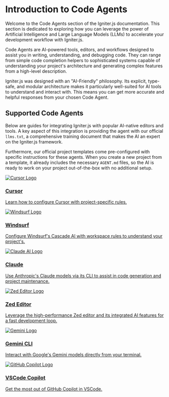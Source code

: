 # Introduction to Code Agents

Welcome to the Code Agents section of the Igniter.js documentation. This section is dedicated to exploring how you can leverage the power of Artificial Intelligence and Large Language Models (LLMs) to accelerate your development workflow with Igniter.js.

Code Agents are AI-powered tools, editors, and workflows designed to assist you in writing, understanding, and debugging code. They can range from simple code completion helpers to sophisticated systems capable of understanding your project's architecture and generating complex features from a high-level description.

Igniter.js was designed with an "AI-Friendly" philosophy. Its explicit, type-safe, and modular architecture makes it particularly well-suited for AI tools to understand and interact with. This means you can get more accurate and helpful responses from your chosen Code Agent.

## Supported Code Agents

Below are guides for integrating Igniter.js with popular AI-native editors and tools. A key aspect of this integration is providing the agent with our official `llms.txt`, a comprehensive training document that makes the AI an expert on the Igniter.js framework.

Furthermore, our official project templates come pre-configured with specific instructions for these agents. When you create a new project from a template, it already includes the necessary `AGENT.md` files, so the AI is ready to work on your project out-of-the-box with no additional setup.

<div className="grid grid-cols-1 gap-4 my-8">
    <a href="/docs/code-agents/cursor" className="block p-4 rounded-lg border hover:primary/10 hover:shadow-lg transition-all duration-200">
      <div className="flex items-center space-x-4">
        <span className="size-12 border bg-secondary dark:bg-transparent border-border rounded-md p-1 flex items-center justify-center">
          <img src="https://svgl.app/library/cursor_light.svg" alt="Cursor Logo" className="h-6 flex-shrink-0 grayscale" />
        </span>
        <div className="flex-1">
          <h3 className="text-sm font-semibold">Cursor</h3>
          <p className="text-sm text-muted-foreground">Learn how to configure Cursor with project-specific rules.</p>
        </div>
      </div>
    </a>
    <a href="/docs/code-agents/windsurf" className="block p-4 rounded-lg border hover:primary/10 hover:shadow-lg transition-all duration-200">
      <div className="flex items-center space-x-4">
        <span className="size-12 border bg-secondary dark:bg-transparent border-border rounded-md p-1 flex items-center justify-center">
          <img src="https://svgl.app/library/windsurf-logo.svg" alt="Windsurf Logo" className="h-6 flex-shrink-0 grayscale" />
        </span>
        <div className="flex-1">
          <h3 className="text-sm font-semibold">Windsurf</h3>
          <p className="text-sm text-muted-foreground">Configure Windsurf's Cascade AI with workspace rules to understand your project's.</p>
        </div>
      </div>
    </a>
    <a href="/docs/code-agents/claude-code" className="block p-4 rounded-lg border hover:primary/10 hover:shadow-lg transition-all duration-200">
      <div className="flex items-center space-x-4">
        <span className="size-12 border bg-secondary dark:bg-transparent border-border rounded-md p-1 flex items-center justify-center">
          <img src="https://svgl.app/library/claude-ai-icon.svg" alt="Claude AI Logo" className="h-6 flex-shrink-0 grayscale" />
        </span>
        <div className="flex-1">
          <h3 className="text-sm font-semibold">Claude</h3>
          <p className="text-sm text-muted-foreground">Use Anthropic's Claude models via its CLI to assist in code generation and project maintenance.</p>
        </div>
      </div>
    </a>
    <a href="/docs/code-agents/zed-editor" className="block p-4 rounded-lg border hover:primary/10 hover:shadow-lg transition-all duration-200">
      <div className="flex items-center space-x-4">
        <span className="size-12 border bg-secondary dark:bg-transparent border-border rounded-md p-1 flex items-center justify-center">
          <img src="https://svgl.app/library/zed-logo.svg" alt="Zed Editor Logo" className="h-6 flex-shrink-0 grayscale invert-0 dark:invert" />
        </span>
        <div className="flex-1">
          <h3 className="text-sm font-semibold">Zed Editor</h3>
          <p className="text-sm text-muted-foreground">Leverage the high-performance Zed editor and its integrated AI features for a fast development loop.</p>
        </div>
      </div>
    </a>
    <a href="/docs/code-agents/gemini-cli" className="block p-4 rounded-lg border hover:primary/10 hover:shadow-lg transition-all duration-200">
      <div className="flex items-center space-x-4">
        <span className="size-12 border bg-secondary dark:bg-transparent border-border rounded-md p-1 flex items-center justify-center">
          <img src="https://svgl.app/library/gemini.svg" alt="Gemini Logo" className="h-6 flex-shrink-0 grayscale" />
        </span>
        <div className="flex-1">
          <h3 className="text-sm font-semibold">Gemini CLI</h3>
          <p className="text-sm text-muted-foreground">Interact with Google's Gemini models directly from your terminal.</p>
        </div>
      </div>
    </a>
    <a href="/docs/code-agents/vscode-copilot" className="block p-4 rounded-lg border hover:primary/10 hover:shadow-lg transition-all duration-200">
      <div className="flex items-center space-x-4">
        <span className="size-12 border bg-secondary dark:bg-transparent border-border rounded-md p-1 flex items-center justify-center">
          <img src="https://svgl.app/library/copilot.svg" alt="GitHub Copilot Logo" className="h-6 flex-shrink-0 grayscale invert-0 dark:invert" />
        </span>
        <div className="flex-1">
          <h3 className="text-sm font-semibold">VSCode Copilot</h3>
          <p className="text-sm text-muted-foreground">Get the most out of GitHub Copilot in VSCode.</p>
        </div>
      </div>
    </a>
</div>
